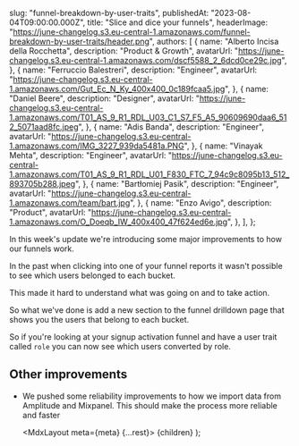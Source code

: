 
  slug: "funnel-breakdown-by-user-traits",
  publishedAt: "2023-08-04T09:00:00.000Z",
  title: "Slice and dice your funnels",
  headerImage:
    "https://june-changelog.s3.eu-central-1.amazonaws.com/funnel-breakdown-by-user-traits/header.png",
  authors: [
    {
      name: "Alberto Incisa della Rocchetta",
      description: "Product & Growth",
      avatarUrl: "https://june-changelog.s3.eu-central-1.amazonaws.com/dscf5588_2_6dcd0ce29c.jpg",
    },
    {
      name: "Ferruccio Balestreri",
      description: "Engineer",
      avatarUrl:
        "https://june-changelog.s3.eu-central-1.amazonaws.com/Gut_Ec_N_Ky_400x400_0c189fcaa5.jpg",
    },
    {
      name: "Daniel Beere",
      description: "Designer",
      avatarUrl:
        "https://june-changelog.s3.eu-central-1.amazonaws.com/T01_AS_9_R1_RDL_U03_C1_S7_F5_A5_90609690daa6_512_5071aad8fc.jpeg",
    },
    {
      name: "Adis Banda",
      description: "Engineer",
      avatarUrl: "https://june-changelog.s3.eu-central-1.amazonaws.com/IMG_3227_939da5481a.PNG",
    },
    {
      name: "Vinayak Mehta",
      description: "Engineer",
      avatarUrl:
        "https://june-changelog.s3.eu-central-1.amazonaws.com/T01_AS_9_R1_RDL_U01_F830_FTC_7_94c9c8095b13_512_893705b288.jpeg",
    },
    {
      name: "Bartłomiej Pasik",
      description: "Engineer",
      avatarUrl: "https://june-changelog.s3.eu-central-1.amazonaws.com/team/bart.jpg",
    },
    {
      name: "Enzo Avigo",
      description: "Product",
      avatarUrl:
        "https://june-changelog.s3.eu-central-1.amazonaws.com/O_Doeqb_IW_400x400_47f624ed6e.jpg",
    },
  ],
};

In this week's update we're introducing some major improvements to how our funnels work.

In the past when clicking into one of your funnel reports it wasn't possible to see which users belonged to each bucket.

This made it hard to understand what was going on and to take action.

So what we've done is add a new section to the funnel drilldown page that shows you the users that belong to each bucket.

So if you're looking at your signup activation funnel and have a user trait called `role` you can now see which users converted by role.

## Other improvements

- We pushed some reliability improvements to how we import data from Amplitude and Mixpanel. This should make the process more reliable and faster

  <MdxLayout meta={meta} {...rest}>
    {children}
  </MdxLayout>
);
